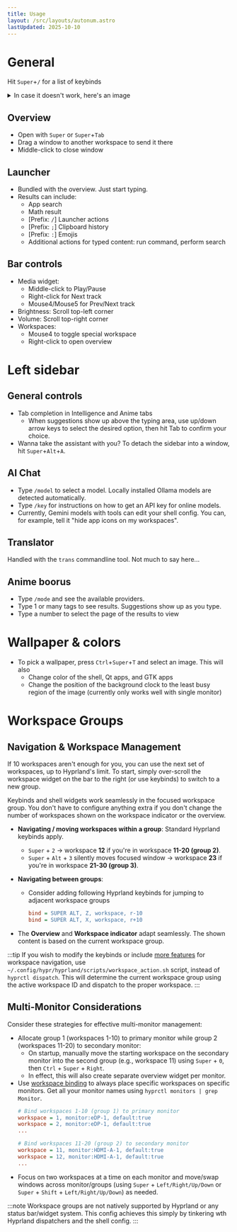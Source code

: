 ```yaml
---
title: Usage
layout: /src/layouts/autonum.astro
lastUpdated: 2025-10-10
---
```


# General

Hit `Super`+`/` for a list of keybinds

<details> 
  <summary>In case it doesn't work, here's an image</summary>

  <img width="1412" height="828" alt="image" src="https://github.com/user-attachments/assets/8f7bd216-9e03-47e3-8709-0008772a4133" />

</details>

## Overview

- Open with `Super` or `Super`+`Tab`
- Drag a window to another workspace to send it there
- Middle-click to close window

## Launcher

- Bundled with the overview. Just start typing.
- Results can include:
  - App search
  - Math result
  - [Prefix: `/`] Launcher actions
  - [Prefix: `;`] Clipboard history
  - [Prefix: `:`] Emojis
  - Additional actions for typed content: run command, perform search

## Bar controls
- Media widget:
  - Middle-click to Play/Pause
  - Right-click for Next track
  - Mouse4/Mouse5 for Prev/Next track
- Brightness: Scroll top-left corner
- Volume: Scroll top-right corner
- Workspaces:
  - Mouse4 to toggle special workspace
  - Right-click to open overview

# Left sidebar

## General controls
- Tab completion in Intelligence and Anime tabs
  - When suggestions show up above the typing area, use up/down arrow keys to select the desired option, then hit Tab to confirm your choice.
- Wanna take the assistant with you? To detach the sidebar into a window, hit `Super`+`Alt`+`A`.

## AI Chat

- Type `/model` to select a model. Locally installed Ollama models are detected automatically.
- Type `/key` for instructions on how to get an API key for online models.
- Currently, Gemini models with tools can edit your shell config. You can, for example, tell it "hide app icons on my workspaces".

## Translator

Handled with the `trans` commandline tool. Not much to say here...

## Anime boorus

- Type `/mode` and see the available providers.
- Type 1 or many tags to see results. Suggestions show up as you type.
- Type a number to select the page of the results to view

# Wallpaper & colors
- To pick a wallpaper, press `Ctrl`+`Super`+`T` and select an image. This will also
  - Change color of the shell, Qt apps, and GTK apps
  - Change the position of the background clock to the least busy region of the image (currently only works well with single monitor)

# Workspace Groups

## Navigation & Workspace Management

If 10 workspaces aren't enough for you, you can use the next set of workspaces, up to Hyprland's limit. To start, simply over-scroll the workspace widget on the bar to the right (or use keybinds) to switch to a new group.

Keybinds and shell widgets work seamlessly in the focused workspace group. You don't have to configure anything extra if you don't change the number of workspaces shown on the workspace indicator or the overview.

- **Navigating / moving workspaces within a group**: Standard Hyprland keybinds apply.
  - `Super` + `2` → workspace **12** if you're in workspace **11-20 (group 2)**.
  - `Super` + `Alt` + `3` silently moves focused window → workspace **23** if you're in workspace **21-30 (group 3)**.

- **Navigating between groups**:
  - Consider adding following Hyprland keybinds for jumping to adjacent workspace groups
    ```ini title="~/.config/hypr/custom/keybinds.conf"
    bind = SUPER ALT, Z, workspace, r-10
    bind = SUPER ALT, X, workspace, r+10
    ```
- The **Overview** and **Workspace indicator** adapt seamlessly. The shown content is based on the current workspace group.
  
:::tip
If you wish to modify the keybinds or include [more features](https://wiki.hypr.land/Configuring/Dispatchers/) for workspace navigation, use `~/.config/hypr/hyprland/scripts/workspace_action.sh` script, instead of `hyprctl dispatch`. This will determine the current workspace group using the active workspace ID and dispatch to the proper workspace.
:::

## Multi-Monitor Considerations

Consider these strategies for effective multi-monitor management:
- Allocate group 1 (workspaces 1-10) to primary monitor while group 2 (workspaces 11-20) to secondary monitor:
  - On startup, manually move the starting workspace on the secondary monitor into the second group (e.g., workspace 11) using `Super` + `0`, then `Ctrl` + `Super` + `Right`.
  - In effect, this will also create separate overview widget per monitor.
- Use [workspace binding](https://wiki.hypr.land/Configuring/Workspace-Rules/#rules) to always place specific workspaces on specific monitors. Get all your monitor names using `hyprctl monitors | grep Monitor`.
  ```ini title="~/.config/custom/general.conf"
  # Bind workspaces 1-10 (group 1) to primary monitor
  workspace = 1, monitor:eDP-1, default:true
  workspace = 2, monitor:eDP-1, default:true
  ...

  # Bind workspaces 11-20 (group 2) to secondary monitor
  workspace = 11, monitor:HDMI-A-1, default:true
  workspace = 12, monitor:HDMI-A-1, default:true
  ...
  ```
- Focus on two workspaces at a time on each monitor and move/swap windows across monitor/groups (using `Super` + `Left/Right/Up/Down` or `Super` + `Shift` + `Left/Right/Up/Down`) as needed.

:::note
Workspace groups are not natively supported by Hyprland or any status bar/widget system. This config achieves this simply by tinkering wth Hyprland dispatchers and the shell config.
:::
